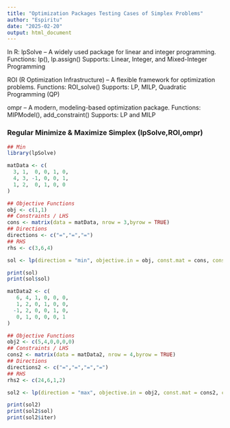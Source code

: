 ---
title: "Optimization Packages Testing Cases of Simplex Problems"
author: "Espiritu"
date: "2025-02-20"
output: html_document
---
In R:
lpSolve – A widely used package for linear and integer programming.
Functions: lp(), lp.assign()
Supports: Linear, Integer, and Mixed-Integer Programming

ROI (R Optimization Infrastructure) – A flexible framework for optimization problems.
Functions: ROI_solve()
Supports: LP, MILP, Quadratic Programming (QP)

ompr – A modern, modeling-based optimization package.
Functions: MIPModel(), add_constraint()
Supports: LP and MILP

### Regular Minimize & Maximize Simplex (lpSolve,ROI,ompr)
``` {r echo=TRUE}
## Min
library(lpSolve)

matData <- c(
  3, 1,  0, 0, 1, 0,
  4, 3, -1, 0, 0, 1,
  1, 2,  0, 1, 0, 0
)

## Objective Functions
obj <- c(1,1)
## Constraints / LHS
cons <- matrix(data = matData, nrow = 3,byrow = TRUE)
## Directions
directions <- c("=","=","=")
## RHS
rhs <- c(3,6,4)

sol <- lp(direction = "min", objective.in = obj, const.mat = cons, const.dir = directions, const.rhs = rhs)

print(sol)
print(sol$sol)

matData2 <- c(
   6, 4, 1, 0, 0, 0,
   1, 2, 0, 1, 0, 0,
  -1, 2, 0, 0, 1, 0,
   0, 1, 0, 0, 0, 1
)

## Objective Functions
obj2 <- c(5,4,0,0,0,0)
## Constraints / LHS
cons2 <- matrix(data = matData2, nrow = 4,byrow = TRUE)
## Directions
directions2 <- c("=","=","=","=")
## RHS
rhs2 <- c(24,6,1,2)

sol2 <- lp(direction = "max", objective.in = obj2, const.mat = cons2, const.dir = directions2, const.rhs = rhs2)

print(sol2)
print(sol2$sol)
print(sol2$iter)

```

